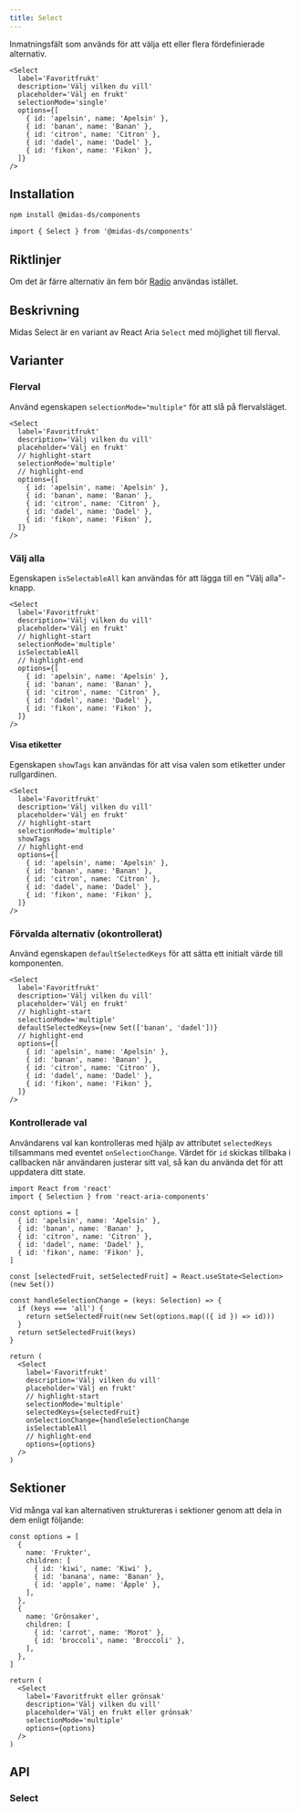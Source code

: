 ```yaml
---
title: Select
---
```



<ComponentHeader
  name='Select'
  friendlyName='Flerval, väljare, dropdown, rullgardin'
/>

Inmatningsfält som används för att välja ett eller flera fördefinierade alternativ.

```tsx
<Select
  label='Favoritfrukt'
  description='Välj vilken du vill'
  placeholder='Välj en frukt'
  selectionMode='single'
  options={[
    { id: 'apelsin', name: 'Apelsin' },
    { id: 'banan', name: 'Banan' },
    { id: 'citron', name: 'Citron' },
    { id: 'dadel', name: 'Dadel' },
    { id: 'fikon', name: 'Fikon' },
  ]}
/>
```

<div className='card'>
  <BasicExample />
</div>

## Installation

```bash npm2yarn
npm install @midas-ds/components
```

```tsx
import { Select } from '@midas-ds/components'
```

## Riktlinjer

Om det är färre alternativ än fem bör [Radio](./radio.mdx) användas istället.

## Beskrivning

Midas Select är en variant av React Aria `Select` med möjlighet till flerval.

## Varianter

### Flerval

Använd egenskapen `selectionMode="multiple"` för att slå på flervalsläget.

```tsx
<Select
  label='Favoritfrukt'
  description='Välj vilken du vill'
  placeholder='Välj en frukt'
  // highlight-start
  selectionMode='multiple'
  // highlight-end
  options={[
    { id: 'apelsin', name: 'Apelsin' },
    { id: 'banan', name: 'Banan' },
    { id: 'citron', name: 'Citron' },
    { id: 'dadel', name: 'Dadel' },
    { id: 'fikon', name: 'Fikon' },
  ]}
/>
```

<div className='card'>
  <BasicExample selectionMode='multiple' />
</div>

### Välj alla

Egenskapen `isSelectableAll` kan användas för att lägga till en "Välj alla"-knapp.

```tsx
<Select
  label='Favoritfrukt'
  description='Välj vilken du vill'
  placeholder='Välj en frukt'
  // highlight-start
  selectionMode='multiple'
  isSelectableAll
  // highlight-end
  options={[
    { id: 'apelsin', name: 'Apelsin' },
    { id: 'banan', name: 'Banan' },
    { id: 'citron', name: 'Citron' },
    { id: 'dadel', name: 'Dadel' },
    { id: 'fikon', name: 'Fikon' },
  ]}
/>
```

<div className='card'>
  <BasicExample
    selectionMode='multiple'
    isSelectableAll
  />
</div>

#### Visa etiketter

Egenskapen `showTags` kan användas för att visa valen som etiketter under rullgardinen.

```tsx
<Select
  label='Favoritfrukt'
  description='Välj vilken du vill'
  placeholder='Välj en frukt'
  // highlight-start
  selectionMode='multiple'
  showTags
  // highlight-end
  options={[
    { id: 'apelsin', name: 'Apelsin' },
    { id: 'banan', name: 'Banan' },
    { id: 'citron', name: 'Citron' },
    { id: 'dadel', name: 'Dadel' },
    { id: 'fikon', name: 'Fikon' },
  ]}
/>
```

<div className='card'>
  <BasicExample
    selectionMode='multiple'
    showTags
  />
</div>

### Förvalda alternativ (okontrollerat)

Använd egenskapen `defaultSelectedKeys` för att sätta ett initialt värde till komponenten.

```tsx
<Select
  label='Favoritfrukt'
  description='Välj vilken du vill'
  placeholder='Välj en frukt'
  // highlight-start
  selectionMode='multiple'
  defaultSelectedKeys={new Set(['banan', 'dadel'])}
  // highlight-end
  options={[
    { id: 'apelsin', name: 'Apelsin' },
    { id: 'banan', name: 'Banan' },
    { id: 'citron', name: 'Citron' },
    { id: 'dadel', name: 'Dadel' },
    { id: 'fikon', name: 'Fikon' },
  ]}
/>
```

<div className='card'>
  <BasicExample
    selectionMode='multiple'
    defaultSelectedKeys={new Set(['banan', 'dadel'])}
  />
</div>

### Kontrollerade val

Användarens val kan kontrolleras med hjälp av attributet `selectedKeys` tillsammans med eventet `onSelectionChange`.
Värdet för `id` skickas tillbaka i callbacken när användaren justerar sitt val, så kan du använda det för att uppdatera ditt state.

```tsx
import React from 'react'
import { Selection } from 'react-aria-components'

const options = [
  { id: 'apelsin', name: 'Apelsin' },
  { id: 'banan', name: 'Banan' },
  { id: 'citron', name: 'Citron' },
  { id: 'dadel', name: 'Dadel' },
  { id: 'fikon', name: 'Fikon' },
]

const [selectedFruit, setSelectedFruit] = React.useState<Selection>(new Set())

const handleSelectionChange = (keys: Selection) => {
  if (keys === 'all') {
    return setSelectedFruit(new Set(options.map(({ id }) => id)))
  }
  return setSelectedFruit(keys)
}

return (
  <Select
    label='Favoritfrukt'
    description='Välj vilken du vill'
    placeholder='Välj en frukt'
    // highlight-start
    selectionMode='multiple'
    selectedKeys={selectedFruit}
    onSelectionChange={handleSelectionChange
    isSelectableAll
    // highlight-end
    options={options}
  />
)
```

<div className='card'>
  <ControlledExample />
</div>

## Sektioner

Vid många val kan alternativen struktureras i sektioner genom att dela in dem enligt följande:

```tsx
const options = [
  {
    name: 'Frukter',
    children: [
      { id: 'kiwi', name: 'Kiwi' },
      { id: 'banana', name: 'Banan' },
      { id: 'apple', name: 'Äpple' },
    ],
  },
  {
    name: 'Grönsaker',
    children: [
      { id: 'carrot', name: 'Morot' },
      { id: 'broccoli', name: 'Broccoli' },
    ],
  },
]

return (
  <Select
    label='Favoritfrukt eller grönsak'
    description='Välj vilken du vill'
    placeholder='Välj en frukt eller grönsak'
    selectionMode='multiple'
    options={options}
  />
)
```

<div className='card'>
  <SectionedExample />
</div>

## API

### Select

<PropTable name='Select' />
